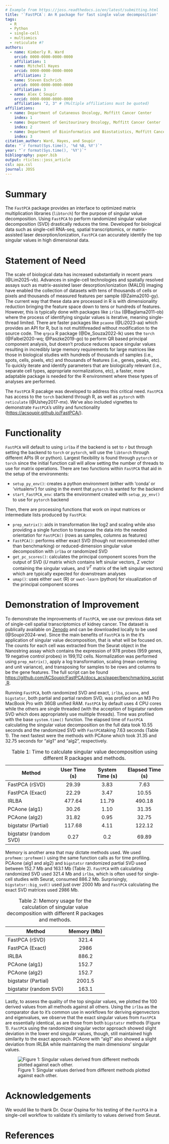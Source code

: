 ```yaml
---
# Example from https://joss.readthedocs.io/en/latest/submitting.html
title: '`FastPCA`: An R package for fast single value decomposition'
tags:
  - R
  - Python
  - single-cell
  - multiomics
  - reticulate #?
authors:
  - name: Kimberly R. Ward
    orcid: 0000-0000-0000-0000
    affiliation: 1
  - name: Mitchell Hayes
    orcid: 0000-0000-0000-0000
    affiliation: 2
  - name: Steven Eschrich
    orcid: 0000-0000-0000-0000
    affiliation: 3
  - name: Alex C Soupir
    orcid: 0000-0000-0000-0000
    affiliation: "2, 3" # (Multiple affiliations must be quoted)
affiliations:
  - name: Department of Cutaneous Oncology, Moffitt Cancer Center
    index: 1
  - name: Department of Genitourinary Oncology, Moffitt Cancer Center
    index: 2
  - name: Department of Bioinformatics and Biostatistics, Moffitt Cancer Center
    index: 3
citation_author: Ward, Hayes, and Soupir
date: "`r format(Sys.time(), '%d %B, %Y')`"
year: "`r format(Sys.time(), '%Y')`"
bibliography: paper.bib
output: rticles::joss_article
csl: apa.csl
journal: JOSS
---
```


# Summary

The `FastPCA` package provides an interface to optimized matrix multiplication libraries (`libtorch`) for the purpose of singular value decomposition. Using `FastPCA` to perform randomized singular value decomposition (SVD) drastically reduces the time. Developed for biological data such as single-cell RNA-seq, spatial transcriptomics, or matrix-assisted laser desorption/ionization, `FastPCA` can accurately identify the top singular values in high dimensional data.

# Statement of Need

The scale of biological data has increased substantially in recent years (@Lim2025-vb). Advances in single-cell technologies and spatially resolved assays such as matrix-assisted laser desorption/ionization (MALDI) imaging have enabled the collection of datasets with tens of thousands of cells or pixels and thousands of measured features per sample (@Zaima2010-gy). The current way that these data are processed in R is with dimensionality reduction bringing the feature space down to tens or hundreds of features. However, this is typically done with packages like `irlba` (@Baglama2011-ob) where the process of identifying singular values is iterative, meaning single-thread limited. There are faster packages like `pcaone` (@Li2023-aa) which provides an API for R, but is not multithreaded without modification to the source code. The `qrpca` R package (@De_Souza2022-lk) uses the `torch` (@Falbel2020-wq; @Paszke2019-go) to perform QR based principal component analysis, but doesn't produce reduces space singular values resulting in incredibly large memory requirements for large matrices like those in biological studies with hundreds of thousands of samples (i.e., spots, cells, pixels, etc) and thousands of features (i.e., genes, peaks, etc). To quickly iterate and identify parameters that are biologically relevant (i.e., separate cell types, appropriate normalizations, etc), a faster, more adaptable package is needed for the R environment where these types of analyses are performed.

The `FastPCA` R pacakge was developed to address this critical need. `FastPCA` has access to the `torch` backend through R, as well as `pytorch` with `reticulate` (@Ushey2017-mx). We've also included vignettes to demonstrate `FastPCA`'s utility and functionality (<https://acsoupir.github.io/FastPCA/>).

# Functionality

`FastPCA` will default to using `irlba` if the backend is set to `r` but through setting the backend to `torch` or `pytorch`, will use the `libtorch` through different APIs (R or python). Largest flexibility is found through `pytorch` or `torch` since the initial function call will allow setting the number of threads to use for matrix operations. There are two functions within `FastPCA` that aid in the setup of the environments:

-   `setup_py_env()`: creates a python environment (either with 'conda' or 'virtualenv') for using in the event that `pytorch` is wanted for the backend
-   `start_FastPCA_env`: starts the environment created with `setup_py_env()` to use for `pytorch` backend

Then, there are processing functions that work on input matrices or intermediate lists produced by `FastPCA`:

-   `prep_matrix()`: aids in transformation like log2 and scaling while also providing a single function to transpose the data into the needed orientation for `FastPCA()` (rows as samples, columns as features)
-   `FastPCA()`: performs either exact SVD (though not recommended other than benchmarking) or reduced-dimension singular value decomposition with `irlba` or randomized SVD
-   `get_pc_scores()`: calculates the principal component scores from the output of SVD ($U$ matrix which contains left sinular vectors, $\Sigma$ vector containing the singular values, and $V^T$ matrix of the left singular vectors) which are typically expected for downstream analyses
-   `umap()`: uses either `uwot` (R) or `uwot-learn` (python) for visualization of the principal component scores

# Demonstration of Improvement

To demonstrate the improvements of `FastPCA`, we use our previous data set of single-cell spatial transcriptomics of kidney cancer. The dataset is publically available on [Zenodo](https://zenodo.org/doi/10.5281/zenodo.12730226) and can be downloaded locally to be used (@Soupir2024-ww). Since the main benefits of `FastPCA` is in the it's application of singular value decomposition, that is what will be focused on. The counts for each cell was extracted from the Seurat object in the Nanostring assay which contains the expression of 978 probes (959 genes, 19 negative control probes) in 199,112 cells. Normalization was performed using `prep_matrix()`, apply a log transformation, scaling (mean centering and unit variance), and transposing for samples to be rows and columns to be the gene features. The full script can be found <https://github.com/ACSoupir/FastPCA/docs_acs/paper/benchmarking_script.R>.

Running `FastPCA`, both randomized SVD and exact, `irlba`, `pcaone`, and `bigstatsr`, both partial and partial random SVD, was profiled on an M3 Pro MacBook Pro with 36GB unified RAM. `FastPCA` by default uses 4 CPU cores while the others are single threaded (with the acception of bigstatsr random SVD which does appropriately use mulitiple threads). Time was profiled with the base `system.time()` function. The elapsed time of `FastPCA` calculating the singular value decomposition on the full data took 10.55 seconds and the randomized SVD with `FastPCA`taking 7.63 seconds (Table 1). The next fastest were the methods with PCAone which took 31.35 and 32.75 seconds for "alg1" and "alg2", respectively.

| Method                 | User Time (s) | System Time (s) | Elapsed Time (s) |
|------------------------|:-------------:|:---------------:|:----------------:|
| FastPCA (rSVD)         |     29.39     |      3.83       |       7.63       |
| FastPCA (Exact)        |     22.29     |      3.47       |      10.55       |
| IRLBA                  |    477.64     |      11.79      |      490.18      |
| PCAone (alg1)          |     30.26     |      1.10       |      31.35       |
| PCAone (alg2)          |     31.82     |      0.95       |      32.75       |
| bigstatsr (Partial)    |    117.68     |      4.11       |      122.12      |
| bigstatsr (random SVD) |     0.27      |       0.2       |      69.89       |

: Table 1: Time to calculate singular value decomposition using different R packages and methods.

Memory is another area that may dictate methods used. We used `profmem::profmem()` using the same function calls as for time profiling. PCAone (alg1 and alg2) and `bigstatsr` randomized partial SVD used between 152.7 Mb and 163.1 Mb (Table 2). `FastPCA` with calculating randomized SVD used 321.4 Mb and `irlba`, which is often used for single-cell studies with Seurat, consumed 886.2 Mb. Surprisingly, `bigstatsr::big_svd()` used just over 2000 Mb and `FastPCA` calculating the exact SVD matrices used 2986 Mb.

| Method                 | Memory (Mb) |
|------------------------|:-----------:|
| FastPCA (rSVD)         |    321.4    |
| FastPCA (Exact)        |    2986     |
| IRLBA                  |    886.2    |
| PCAone (alg1)          |    152.7    |
| PCAone (alg2)          |    152.7    |
| bigstatsr (Partial)    |   2001.5    |
| bigstatsr (random SVD) |    163.1    |

: Table 2: Memory usage for the calculation of singular value decomposition with different R packages and methods.

Lastly, to assess the quality of the top singular values, we plotted the 100 derived values from all methods against all others. Using the `irlba` as the comparator due to it's common use in workflows for deriving eigenvectors and eigenvalues, we observe that the exact singular values from `FastPCA` are essentially identical, as are those from both `bigstatsr` methods (Figure 1). `FastPCA` using the randomized singular vector approach showed slight deviation in the lower end singular values, though, still maintained high similarity to the exact approach. PCAone with "alg1" also showed a slight deviation from IRLBA while maintaining the main dimensions' singular values.

![Figure 1: Singular values derived from different methods plotted against each other.](images/figure1.png)

# Acknowledgements

We would like to thank Dr. Oscar Ospina for his testing of the `FastPCA` in a single-cell workflow to validate it's similarity to values derived from Seurat.

# References

